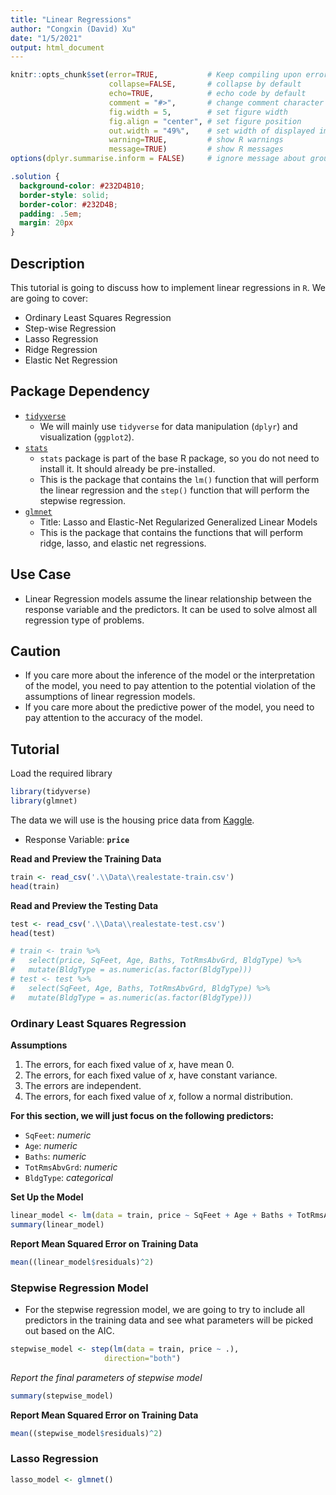 ```yaml
---
title: "Linear Regressions"
author: "Congxin (David) Xu"
date: "1/5/2021"
output: html_document
---
```



```r
knitr::opts_chunk$set(error=TRUE,           # Keep compiling upon error
                      collapse=FALSE,       # collapse by default
                      echo=TRUE,            # echo code by default
                      comment = "#>",       # change comment character
                      fig.width = 5,        # set figure width
                      fig.align = "center", # set figure position
                      out.width = "49%",    # set width of displayed images
                      warning=TRUE,         # show R warnings
                      message=TRUE)         # show R messages
options(dplyr.summarise.inform = FALSE)     # ignore message about group structure
```


```css
.solution {
  background-color: #232D4B10;
  border-style: solid;
  border-color: #232D4B;
  padding: .5em;
  margin: 20px
}
```


## Description

This tutorial is going to discuss how to implement linear regressions in `R`. We are going to cover:

- Ordinary Least Squares Regression
- Step-wise Regression
- Lasso Regression
- Ridge Regression
- Elastic Net Regression

## Package Dependency

- [`tidyverse`](https://www.tidyverse.org/)
  - We will mainly use `tidyverse` for data manipulation (`dplyr`) and visualization (`ggplot2`). 
- [`stats`](https://stat.ethz.ch/R-manual/R-devel/library/stats/html/00Index.html)
  - `stats` package is part of the base R package, so you do not need to install it. It should already be pre-installed.
  - This is the package that contains the `lm()` function that will perform the linear regression and the `step()` function that will perform the stepwise regression.
- [`glmnet`](https://cran.r-project.org/web/packages/glmnet/glmnet.pdf)
  - Title: Lasso and Elastic-Net Regularized Generalized Linear Models
  - This is the package that contains the functions that will perform ridge, lasso, and elastic net regressions. 
  
  
## Use Case

- Linear Regression models assume the linear relationship between the response variable and the predictors. It can be used to solve almost all regression type of problems.

## Caution

- If you care more about the inference of the model or the interpretation of the model, you need to pay attention to the potential violation of the assumptions of linear regression models. 
- If you care more about the predictive power of the model, you need to pay attention to the accuracy of the model.

## Tutorial

<div class="solution">
Load the required library
```r
library(tidyverse)
library(glmnet)
```
</div>


The data we will use is the housing price data from [Kaggle](https://www.kaggle.com/c/house-prices-advanced-regression-techniques).

- Response Variable: **`price`**

<div class="solution">
**Read and Preview the Training Data**
```r
train <- read_csv('.\\Data\\realestate-train.csv')
head(train)
```

**Read and Preview the Testing Data**
```r
test <- read_csv('.\\Data\\realestate-test.csv')
head(test)
```
```r
# train <- train %>% 
#   select(price, SqFeet, Age, Baths, TotRmsAbvGrd, BldgType) %>% 
#   mutate(BldgType = as.numeric(as.factor(BldgType)))
# test <- test %>% 
#   select(SqFeet, Age, Baths, TotRmsAbvGrd, BldgType) %>% 
#   mutate(BldgType = as.numeric(as.factor(BldgType)))
```

</div>


### Ordinary Least Squares Regression
<div class="solution">
**Assumptions**

1. The errors, for each fixed value of $x$, have mean 0.
2. The errors, for each fixed value of $x$, have constant variance.
3. The errors are independent.
4. The errors, for each fixed value of $x$, follow a normal distribution.

**For this section, we will just focus on the following predictors:**

- `SqFeet`: *numeric*
- `Age`: *numeric*
- `Baths`: *numeric*
- `TotRmsAbvGrd`: *numeric*
- `BldgType`: *categorical*

**Set Up the Model**

```r
linear_model <- lm(data = train, price ~ SqFeet + Age + Baths + TotRmsAbvGrd + BldgType)
summary(linear_model)
```
**Report Mean Squared Error on Training Data**

```r
mean((linear_model$residuals)^2)
```

</div>

### Stepwise Regression Model
<div class="solution">
- For the stepwise regression model, we are going to try to include all predictors in the training data and see what parameters will be picked out based on the AIC.

```r
stepwise_model <- step(lm(data = train, price ~ .),
                     direction="both")
```

*Report the final parameters of stepwise model*
```r
summary(stepwise_model)
```
**Report Mean Squared Error on Training Data**

```r
mean((stepwise_model$residuals)^2)
```
</div>


### Lasso Regression 

<div class="solution">


```r
lasso_model <- glmnet()
```

</div>
